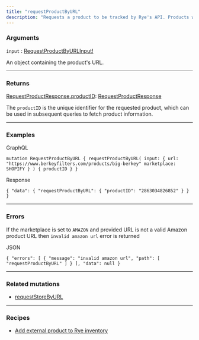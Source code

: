 ```yaml
---
title: "requestProductByURL"
description: "Requests a product to be tracked by Rye's API. Products will be refreshed on some interval. A product must be requested before it can be queried."
---
```


### Arguments

`input` : [RequestProductByURLInput!](https://rye-docs.readme.io/reference/requestproductbyurlinput-1)

An object containing the product's URL.

---

### Returns

[RequestProductResponse.productID](https://rye-docs.readme.io/reference/requestproductresponse): [RequestProductResponse](https://rye-docs.readme.io/reference/requestproductresponse)

The `productID` is the unique identifier for the requested product, which can be used in subsequent queries to fetch product information.

---

### Examples

GraphQL

`mutation RequestProductByURL {
  requestProductByURL(
    input: {
      url: "https://www.berkeyfilters.com/products/big-berkey"
      marketplace: SHOPIFY
    }
  ) {
    productID
  }
}
`

Response

`{
  "data": {
    "requestProductByURL": {
      "productID": "2863034826852"
    }
  }
}
`

---

### Errors

If the marketplace is set to `AMAZON` and provided URL is not a valid Amazon product URL then `invalid amazon url` error is returned

JSON

`{
    "errors": [
        {
            "message": "invalid amazon url",
            "path": [
                "requestProductByURL"
            ]
        }
    ],
    "data": null
}
`

---

### Related mutations

* [requestStoreByURL](/reference/requeststorebyurl)

---

### Recipes

* [Add external product to Rye inventory](/recipes/add-external-product-to-rye-inventory)